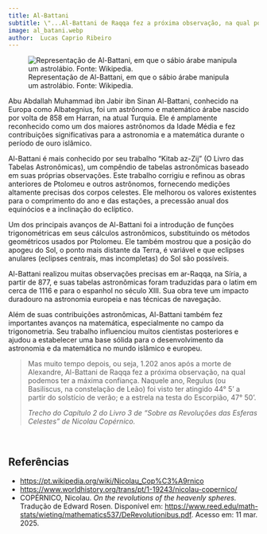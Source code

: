 ```yaml
---
title: Al-Battani
subtitle: \"...Al-Battani de Raqqa fez a próxima observação, na qual podemos ter a máxima confiança.\"
image: al_batani.webp
author:  Lucas Caprio Ribeiro
---
```


![Representação de Al-Battani, em que o sábio árabe manipula um astrolábio. Fonte: Wikipedia.](al_batani.webp)

Abu Abdallah Muhammad ibn Jabir ibn Sinan Al-Battani, conhecido na Europa como Albategnius, foi um astrônomo e matemático árabe nascido por volta de 858 em Harran, na atual Turquia. Ele é amplamente reconhecido como um dos maiores astrônomos da Idade Média e fez contribuições significativas para a astronomia e a matemática durante o período de ouro islâmico.

Al-Battani é mais conhecido por seu trabalho "Kitab az-Zij" (O Livro das Tabelas Astronômicas), um compêndio de tabelas astronômicas baseado em suas próprias observações. Este trabalho corrigiu e refinou as obras anteriores de Ptolomeu e outros astrônomos, fornecendo medições altamente precisas dos corpos celestes. Ele melhorou os valores existentes para o comprimento do ano e das estações, a precessão anual dos equinócios e a inclinação do eclíptico.

Um dos principais avanços de Al-Battani foi a introdução de funções trigonométricas em seus cálculos astronômicos, substituindo os métodos geométricos usados por Ptolomeu. Ele também mostrou que a posição do apogeu do Sol, o ponto mais distante da Terra, é variável e que eclipses anulares (eclipses centrais, mas incompletas) do Sol são possíveis.

Al-Battani realizou muitas observações precisas em ar-Raqqa, na Síria, a partir de 877, e suas tabelas astronômicas foram traduzidas para o latim em cerca de 1116 e para o espanhol no século XIII. Sua obra teve um impacto duradouro na astronomia europeia e nas técnicas de navegação.

Além de suas contribuições astronômicas, Al-Battani também fez importantes avanços na matemática, especialmente no campo da trigonometria. Seu trabalho influenciou muitos cientistas posteriores e ajudou a estabelecer uma base sólida para o desenvolvimento da astronomia e da matemática no mundo islâmico e europeu.


> Mas muito tempo depois, ou seja, 1.202 anos após a morte de Alexandre, Al-Battani de Raqqa fez a próxima observação, na qual podemos ter a máxima confiança. Naquele ano, Regulus (ou Basiliscus, na constelação de Leão) foi visto ter atingido 44° 5' a partir do solstício de verão; e a estrela na testa do Escorpião, 47° 50'.
>
> *Trecho do Capítulo 2 do Livro 3 de "Sobre as Revoluções das Esferas Celestes" de Nicolau Copérnico.*

<br>

## Referências

- <https://pt.wikipedia.org/wiki/Nicolau_Cop%C3%A9rnico>
- <https://www.worldhistory.org/trans/pt/1-19243/nicolau-copernico/>
- COPÉRNICO, Nicolau. *On the revolutions of the heavenly spheres.* Tradução de Edward Rosen. Disponível em: <https://www.reed.edu/math-stats/wieting/mathematics537/DeRevolutionibus.pdf>. Acesso em: 11 mar. 2025.

